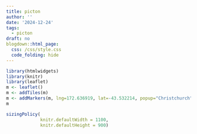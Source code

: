 ```yaml
---
title: picton
author: ''
date: '2024-12-24'
tags:
  - picton
draft: no
blogdown::html_page:
  css: /css/style.css
  code_folding: hide
---
```


<style>

#htmlwidget-1{

width: 1000px;
height: 800px;
border: 1.0px solid black;
}

</style>

```r
library(htmlwidgets)
library(knitr)
library(leaflet)
m <- leaflet()
m <- addTiles(m)
m <- addMarkers(m, lng=172.636919, lat=-43.532214, popup="Christchurch") # -43.532214, 172.636919
m

sizingPolicy(
             knitr.defaultWidth = 1100,
             knitr.defaultHeight = 900)
```

